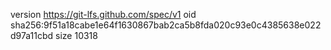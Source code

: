 version https://git-lfs.github.com/spec/v1
oid sha256:9f51a18cabe1e64f1630867bab2ca5b8fda020c93e0c4385638e022d97a11cbd
size 10318
